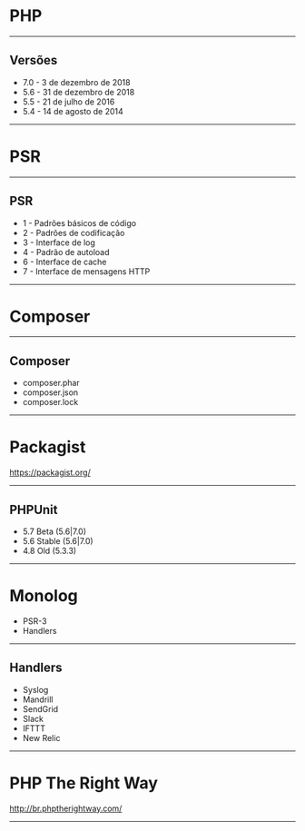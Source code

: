 
# PHP

---

## Versões

- 7.0 - 3 de dezembro de 2018
- 5.6 - 31 de dezembro de 2018
- 5.5 - 21 de julho de 2016
- 5.4 - 14 de agosto de 2014

---

# PSR

---

## PSR

- 1 - Padrões básicos de código
- 2 - Padrões de codificação
- 3 - Interface de log
- 4 - Padrão de autoload
- 6 - Interface de cache
- 7 - Interface de mensagens HTTP

---

# Composer

---

## Composer

- composer.phar
- composer.json
- composer.lock

---

# Packagist

https://packagist.org/

---

## PHPUnit

- 5.7 Beta (5.6|7.0)
- 5.6 Stable (5.6|7.0)
- 4.8 Old (5.3.3)

---

# Monolog

- PSR-3
- Handlers

---

## Handlers

- Syslog
- Mandrill
- SendGrid
- Slack
- IFTTT
- New Relic

---

# PHP The Right Way

http://br.phptherightway.com/

---
